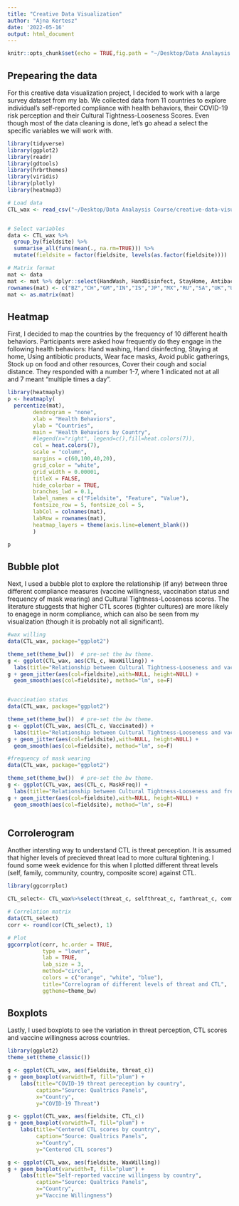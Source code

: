 ```yaml
---
title: "Creative Data Visualization"
author: "Ajna Kertesz"
date: '2022-05-16'
output: html_document
---
```


```r
knitr::opts_chunk$set(echo = TRUE,fig.path = "~/Desktop/Data Analaysis Course/creative-data-visualization/images/")
```


## Prepearing the data

For this creative data visualization project, I decided to work with a large survey dataset from my lab. We collected data from 11 countries to explore individual's self-reported compliance with health behaviors, their COVID-19 risk perception and their Cultural Tightness-Looseness Scores. Even though most of the data cleaning is done, let's go ahead a select the specific variables we will work with.

```r
library(tidyverse)
library(ggplot2)
library(readr)
library(gdtools)
library(hrbrthemes)
library(viridis)
library(plotly)
library(heatmap3)

# Load data 
CTL_wax <- read_csv("~/Desktop/Data Analaysis Course/creative-data-visualization/CTL_wax.csv")


# Select variables
data <- CTL_wax %>% 
  group_by(fieldsite) %>%
  summarise_all(funs(mean(., na.rm=TRUE))) %>%
  mutate(fieldsite = factor(fieldsite, levels(as.factor(fieldsite))))

# Matrix format
mat <- data 
mat <- mat %>% dplyr::select(HandWash, HandDisinfect, StayHome, Antibact, MaskFreq, AvoidPublic, Stockup, AltRem, CoverCough, SocDist)
rownames(mat) <- c("BZ","CH","GM","IN","IS","JP","MX","RU","SA","UK","US")
mat <- as.matrix(mat)

```

## Heatmap

First, I decided to map the countries by the frequency of 10 different health behaviors. Participants were asked how frequently do they engage in the following health behaviors: Hand washing, Hand disinfecting, Staying at home, Using antibiotic products, Wear face masks, Avoid public gatherings, Stock up on food and other resources, Cover their cough and social distance. They responded with a number 1-7, where 1 indicated not at all and 7 meant "multiple times a day".

```r

library(heatmaply)
p <- heatmaply(
  percentize(mat), 
        dendrogram = "none",
        xlab = "Health Behaviors", 
        ylab = "Countries", 
        main = "Health Behaviors by Country",
        #legend(x="right", legend=c(),fill=heat.colors(7)),
        col = heat.colors(7),
        scale = "column",
        margins = c(60,100,40,20),
        grid_color = "white",
        grid_width = 0.00001,
        titleX = FALSE,
        hide_colorbar = TRUE,
        branches_lwd = 0.1,
        label_names = c("Fieldsite", "Feature", "Value"),
        fontsize_row = 5, fontsize_col = 5,
        labCol = colnames(mat),
        labRow = rownames(mat),
        heatmap_layers = theme(axis.line=element_blank())
        )

p

```


## Bubble plot

Next, I used a bubble plot to explore the relationship (if any) between three different compliance measures (vaccine willingness, vaccination status and frequency of mask wearing) and Cultural Tightness-Looseness scores. The literature stuggests that higher CTL scores (tighter cultures) are more likely to enagege in norm compliance, which can also be seen from my visualization (though it is probably not all significant).

```r
#wax willing
data(CTL_wax, package="ggplot2")

theme_set(theme_bw())  # pre-set the bw theme.
g <- ggplot(CTL_wax, aes(CTL_c, WaxWilling)) + 
  labs(title="Relationship between Cultural Tightness-Looseness and vaccine willingness")
g + geom_jitter(aes(col=fieldsite),with=NULL, height=NULL) + 
  geom_smooth(aes(col=fieldsite), method="lm", se=F)


#vaccination status
data(CTL_wax, package="ggplot2")

theme_set(theme_bw())  # pre-set the bw theme.
g <- ggplot(CTL_wax, aes(CTL_c, Vaccinated)) + 
  labs(title="Relationship between Cultural Tightness-Looseness and vaccination status")
g + geom_jitter(aes(col=fieldsite),with=NULL, height=NULL) + 
  geom_smooth(aes(col=fieldsite), method="lm", se=F)

#frequency of mask wearing
data(CTL_wax, package="ggplot2")

theme_set(theme_bw())  # pre-set the bw theme.
g <- ggplot(CTL_wax, aes(CTL_c, MaskFreq)) + 
  labs(title="Relationship between Cultural Tightness-Looseness and frequency of mask-wearing")
g + geom_jitter(aes(col=fieldsite),with=NULL, height=NULL) + 
  geom_smooth(aes(col=fieldsite), method="lm", se=F)



```

## Corrolerogram

Another intersting way to understand CTL is threat perception. It is assumed that higher levels of precieved threat lead to more cultural tightening. I found some week evidence for this when I plotted different threat levels (self, family, community, country, composite score) against CTL.

```r

library(ggcorrplot)

CTL_select<- CTL_wax%>%select(threat_c, selfthreat_c, famthreat_c, commthreat_c, countrythreat_c, CTL_c)

# Correlation matrix
data(CTL_select)
corr <- round(cor(CTL_select), 1)

# Plot
ggcorrplot(corr, hc.order = TRUE, 
           type = "lower", 
           lab = TRUE, 
           lab_size = 3, 
           method="circle", 
           colors = c("orange", "white", "blue"), 
           title="Correlogram of different levels of threat and CTL", 
           ggtheme=theme_bw)


```

## Boxplots

Lastly, I used boxplots to see the variation in threat perception, CTL scores and vaccine willingness across countries.

```r
library(ggplot2)
theme_set(theme_classic())

g <- ggplot(CTL_wax, aes(fieldsite, threat_c))
g + geom_boxplot(varwidth=T, fill="plum") + 
    labs(title="COVID-19 threat pereception by country",
         caption="Source: Qualtrics Panels",
         x="Country",
         y="COVID-19 Threat")

g <- ggplot(CTL_wax, aes(fieldsite, CTL_c))
g + geom_boxplot(varwidth=T, fill="plum") + 
    labs(title="Centered CTL scores by country",
         caption="Source: Qualtrics Panels",
         x="Country",
         y="Centered CTL scores")

g <- ggplot(CTL_wax, aes(fieldsite, WaxWilling))
g + geom_boxplot(varwidth=T, fill="plum") + 
    labs(title="Self-reported vaccine willingess by country",
         caption="Source: Qualtrics Panels",
         x="Country",
         y="Vaccine Willingness")

```


